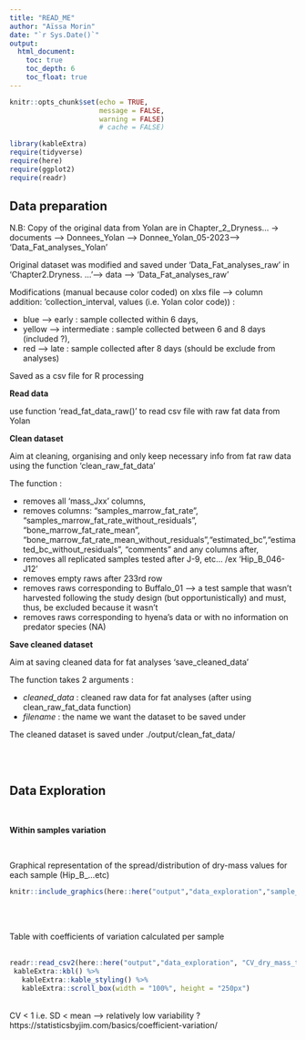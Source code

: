 ```yaml
---
title: "READ_ME"
author: "Aïssa Morin"
date: "`r Sys.Date()`"
output:
  html_document:
    toc: true
    toc_depth: 6
    toc_float: true
---
```


```r
knitr::opts_chunk$set(echo = TRUE, 
                      message = FALSE, 
                      warning = FALSE) 
                      # cache = FALSE) 
```

```r

library(kableExtra)
require(tidyverse)
require(here)
require(ggplot2)
require(readr)

```

## Data preparation

N.B: Copy of the original data from Yolan are in Chapter_2_Dryness... -> documents --> Donnees_Yolan --> Donnee_Yolan_05-2023--> 'Data_Fat_analyses_Yolan'

Original dataset was modified and saved under 'Data_Fat_analyses_raw' in 'Chapter2.Dryness. ... '--> data --> 'Data_Fat_analyses_raw'

Modifications (manual because color coded) on xlxs file -->  column addition: 'collection_interval, values (i.e. Yolan color code)) :  

+ blue  --> early : sample collected within 6 days, 
+ yellow -->  intermediate : sample collected between 6 and 8 days (included ?), 
+ red --> late : sample collected after 8 days (should be exclude from analyses)

Saved as a csv file for R processing 

__Read data__

use function 'read_fat_data_raw()' to read csv file with raw fat data from Yolan

__Clean dataset__

Aim at cleaning, organising and only keep necessary info from fat raw data using the function 'clean_raw_fat_data'

The function :  

+ removes all 'mass_Jxx' columns, 
+ removes columns: "samples_marrow_fat_rate", "samples_marrow_fat_rate_without_residuals", "bone_marrow_fat_rate_mean", "bone_marrow_fat_rate_mean_without_residuals","estimated_bc","estimated_bc_without_residuals",  "comments" and any columns after,
+ removes all replicated samples tested after J-9, etc... /ex 'Hip_B_046-J12'
+ removes empty raws after 233rd row
+ removes raws corresponding to Buffalo_01 --> a test sample that wasn't harvested following the study design (but opportunistically) and  must, thus, be excluded because it wasn't
+ removes raws corresponding to hyena's data or with no information on predator species (NA)

__Save cleaned dataset__

Aim at saving cleaned data for fat analyses 'save_cleaned_data'

The function takes 2 arguments :   

+  _cleaned_data_ : cleaned raw data for fat analyses (after using clean_raw_fat_data function)
+ _filename_ : the name we want the dataset to be saved under

The cleaned dataset is saved under ./output/clean_fat_data/ 

<br>
<br>

## Data Exploration 
<br>

__Within samples variation__

<br>

Graphical representation of the spread/distribution of dry-mass values for each sample (Hip_B_...etc)
<br>
```r

knitr::include_graphics(here::here("output","data_exploration","sample_dry_mass_boxplot.jpg"))

```
<br>
<br>

Table with coefficients of variation calculated per sample
<br>
<br>

```r

readr::read_csv2(here::here("output","data_exploration", "CV_dry_mass_table.csv")) %>% 
 kableExtra::kbl() %>% 
   kableExtra::kable_styling() %>% 
   kableExtra::scroll_box(width = "100%", height = "250px")


```

<br>
CV < 1 i.e. SD < mean --> relatively low variability ?
https://statisticsbyjim.com/basics/coefficient-variation/ 
